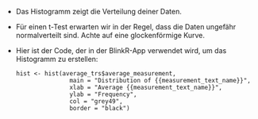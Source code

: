 - Das Histogramm zeigt die Verteilung deiner Daten.  
- Für einen t-Test erwarten wir in der Regel, dass die Daten ungefähr normalverteilt sind. Achte auf eine glockenförmige Kurve.

- Hier ist der Code, der in der BlinkR-App verwendet wird, um das Histogramm zu erstellen:

  ```
  hist <- hist(average_trs$average_measurement,
                 main = "Distribution of {{measurement_text_name}}",
                 xlab = "Average {{measurement_text_name}}",
                 ylab = "Frequency",
                 col = "grey49",
                 border = "black")
  ```



